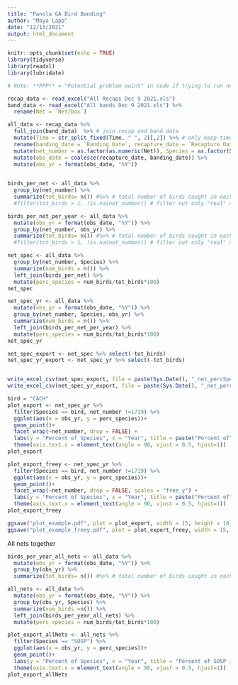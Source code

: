 ```yaml
---
title: "Panola GA Bird Banding"
author: "Maya Lapp"
date: "12/13/2021"
output: html_document
---
```


```r
knitr::opts_chunk$set(echo = TRUE)
library(tidyverse)
library(readxl)
library(lubridate)

# Note: **PPP** = "Potential problem point" in code if trying to run new data 
```

```r
recap_data <- read_excel("All Recaps Dec 9 2021.xls") 
band_data <- read_excel("All bands Dec 9 2021.xls") %>% 
  rename(Net = `Net/box`)

all_data <- recap_data %>% 
  full_join(band_data)  %>% # join recap and band data 
  mutate(Time = str_split_fixed(Time, " ", 2)[,2]) %>% # only keep time (not [incorrect] date) **PPP**
  rename(banding_date = `Banding Date`, recapture_date = `Recapture Date`, how_captured = `How Captured`, band_number = `Band Number`, wing_chord = `Wing Chord`) %>%  # rename columns without spaces
  mutate(net_number = as.factor(as.numeric(Net)), Species = as.factor(Species)) %>% # only keep number for nets; change species to factor 
  mutate(obs_date = coalesce(recapture_date, banding_date)) %>% 
  mutate(obs_yr = format(obs_date, "%Y"))
 


```

```r
birds_per_net <- all_data %>% 
  group_by(net_number) %>% 
  summarize(tot_birds= n()) #%>% # total number of birds caught in each net
  #filter(tot_birds > 1, !is.na(net_number)) # filter out only "real" nets **PPP** 

birds_per_net_per_year <- all_data %>% 
  mutate(obs_yr = format(obs_date, "%Y")) %>% 
  group_by(net_number, obs_yr) %>% 
  summarize(tot_birds= n()) #%>% # total number of birds caught in each net each year
  #filter(tot_birds > 1, !is.na(net_number)) # filter out only "real" nets **PPP** 

net_spec <- all_data %>% 
  group_by(net_number, Species) %>% 
  summarize(num_birds = n()) %>% 
  left_join(birds_per_net) %>% 
  mutate(perc_species = num_birds/tot_birds*100) 
net_spec

net_spec_yr <- all_data %>% 
  mutate(obs_yr = format(obs_date, "%Y")) %>% 
  group_by(net_number, Species, obs_yr) %>% 
  summarize(num_birds = n()) %>% 
  left_join(birds_per_net_per_year) %>% 
  mutate(perc_species = num_birds/tot_birds*100)
net_spec_yr

net_spec_export <- net_spec %>% select(-tot_birds)
net_spec_yr_export <- net_spec_yr %>% select(-tot_birds)


write_excel_csv(net_spec_export, file = paste(Sys.Date(), "_net_percSpecies", ".csv", sep = ""))
write_excel_csv(net_spec_yr_export, file = paste(Sys.Date(), "_net_percSpecies_yr", ".csv", sep =""))

```


```r
bird = "CACH"
plot_export <- net_spec_yr %>% 
  filter(Species == bird, net_number !=1719) %>% 
  ggplot(aes(x = obs_yr, y = perc_species))+ 
  geom_point()+
  facet_wrap(~net_number, drop = FALSE) + 
  labs(y = "Percent of Species", x = "Year", title = paste("Percent of", bird, "in nets over time"))+
  theme(axis.text.x = element_text(angle = 90, vjust = 0.5, hjust=1))
plot_export

plot_export_freey <- net_spec_yr %>% 
  filter(Species == bird, net_number !=1719) %>% 
  ggplot(aes(x = obs_yr, y = perc_species))+ 
  geom_point()+
  facet_wrap(~net_number, drop = FALSE, scales = "free_y") + 
  labs(y = "Percent of Species", x = "Year", title = paste("Percent of", bird, "in nets over time"))+
  theme(axis.text.x = element_text(angle = 90, vjust = 0.5, hjust=1))
plot_export_freey

ggsave("plot_example.pdf", plot = plot_export, width = 15, height = 10)
ggsave("plot_example_freey.pdf", plot = plot_export_freey, width = 15, height = 10)
```


All nets together 
```r
birds_per_year_all_nets <- all_data %>% 
  mutate(obs_yr = format(obs_date, "%Y")) %>% 
  group_by(obs_yr) %>% 
  summarize(tot_birds= n()) #%>% # total number of birds caught in each net

all_nets <- all_data %>% 
  mutate(obs_yr = format(obs_date, "%Y")) %>% 
  group_by(obs_yr, Species) %>% 
  summarize(num_birds =n()) %>% 
  left_join(birds_per_year_all_nets) %>% 
  mutate(perc_species = num_birds/tot_birds*100) 

plot_export_allNets <- all_nets %>% 
  filter(Species == "SOSP") %>% 
  ggplot(aes(x = obs_yr, y = perc_species))+ 
  geom_point()+
  labs(y = "Percent of Species", x = "Year", title = "Percent of SOSP in nets over time")+
  theme(axis.text.x = element_text(angle = 90, vjust = 0.5, hjust=1))
plot_export_allNets
```


